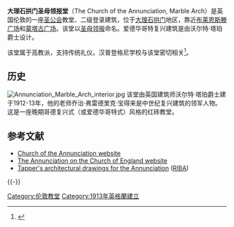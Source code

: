 {{Infobox church
| name             = 大理石拱门圣母领报堂
| image            =  Church of the Annunciation, Marble Arch - geograph.org.uk - 2474847.jpg
| denomination     = [[英国圣公会|英国圣公会]]
| diocese          = [[圣公会伦敦教区|圣公会伦敦教区]]
| parish           = 布莱恩斯滕街圣马里波恩圣母领报
| deanery          = 威斯敏斯特马里波恩 
| archdeaconry     = 查林十字
| architect        = 沃尔特·塔珀
|heritage designation   =二级登录建筑
| style            = 哥特复兴
| constructed_date = 1911年
| address          = 伦敦大理石拱门布莱恩斯滕街
| country          = [[英国|英国]]
|latd                   = 51
|latm                   = 30
|lats                   = 52
|latNS                  = N
|longd                  = 0
|longm                  = 9
|longs                  = 31
|longEW                 = W
|coordinates            = {{coord |51|30|52|N|0|9|31|W|type:landmark_region:GB|display=inline,title}}
| website          = [http://www.annunciationmarblearch.org.uk www.annunciationmarblearch.org.uk]
}}
'''大理石拱门圣母领报堂'''（The Church of the Annunciation, Marble Arch）是英国伦敦的一座[[圣公会|圣公会]]教堂、二级登录建筑，位于[[大理石拱门|大理石拱门]]地区，靠近[[布莱恩斯滕广场|布莱恩斯滕广场]]和[[蒙塔古广场|蒙塔古广场]]。该堂以[[圣母领报|圣母领报]]命名。爱德华哥特复兴建筑是由沃尔特·塔珀爵士设计。

该堂属于高教派，支持传统礼仪。汉普登格尼学校与该堂密切相关<ref name=worship>{{cite web|title=Worship|url=http://www.annunciationmarblearch.org.uk/worship/|work=Annunciation church website|accessdate=13 September 2012|archive-date=2016-03-22|archive-url=https://web.archive.org/web/20160322011744/http://www.annunciationmarblearch.org.uk/worship|dead-url=no}}</ref>。

==历史==
[[File:Annunciation_Marble_Arch_interior.jpg|thumb]]
该堂由英国建筑师沃尔特·塔珀爵士建于1912-13年，他的老师乔治·弗雷德里克·宝得来是中世纪复兴建筑的领军人物。这是一座晚期哥德复兴式（或爱德华哥特式）风格的红砖教堂。

== 参考文献 ==
{{Reflist}}
* [http://www.annunciationmarblearch.org.uk/ Church of the Annunciation website]{{Wayback|url=http://www.annunciationmarblearch.org.uk/ |date=20160420221424 }}
* [http://www.achurchnearyou.com/the-annunciation-bryanston-street/ The Annunciation on the Church of England website]{{Wayback|url=http://www.achurchnearyou.com/the-annunciation-bryanston-street/ |date=20160304100650 }}
* [https://archive.is/20130117030338/http://www.architecture.com/LibraryDrawingsAndPhotographs/Exhibitionsandloans/Bodley/Bodleysofficeandinfluence/ContractdrawingfortheAnnunciation.aspx Tapper's architectural drawings for the Annunciation] ([[Royal_Institute_of_British_Architects|RIBA]])

{{-}}
{{伦敦教堂}}

[[Category:伦敦教堂|Category:伦敦教堂]]
[[Category:1913年英格蘭建立|Category:1913年英格蘭建立]]